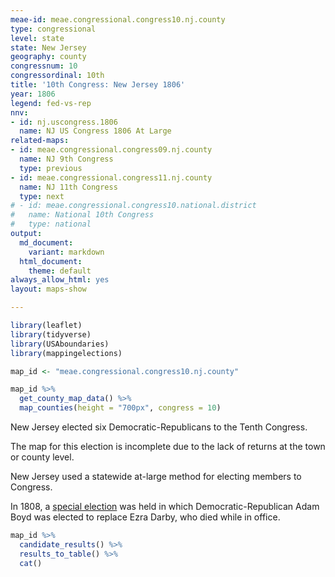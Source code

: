 ```yaml
---
meae-id: meae.congressional.congress10.nj.county
type: congressional
level: state
state: New Jersey
geography: county
congressnum: 10
congressordinal: 10th
title: '10th Congress: New Jersey 1806'
year: 1806
legend: fed-vs-rep
nnv:
- id: nj.uscongress.1806
  name: NJ US Congress 1806 At Large
related-maps:
- id: meae.congressional.congress09.nj.county
  name: NJ 9th Congress
  type: previous
- id: meae.congressional.congress11.nj.county
  name: NJ 11th Congress
  type: next
# - id: meae.congressional.congress10.national.district
#   name: National 10th Congress
#   type: national
output:
  md_document:
    variant: markdown
  html_document:
    theme: default
always_allow_html: yes
layout: maps-show

---
```


```r
library(leaflet)
library(tidyverse)
library(USAboundaries)
library(mappingelections)

map_id <- "meae.congressional.congress10.nj.county"
```

<div class="map">

```r
map_id %>%
  get_county_map_data() %>%
  map_counties(height = "700px", congress = 10)
```

</div>

New Jersey elected six Democratic-Republicans to the Tenth Congress.

The map for this election is incomplete due to the lack of returns at the town or county level.

New Jersey used a statewide at-large method for electing members to Congress.

In 1808, a [special election](http://earlyamericanelections.org/dev/maps/meae.congressional.congress10.nj.county.html) was held in which Democratic-Republican Adam Boyd was elected to replace Ezra Darby, who died while in office.

<div class="results-table">

```r
map_id %>%
  candidate_results() %>%
  results_to_table() %>%
  cat()
```

</div>
